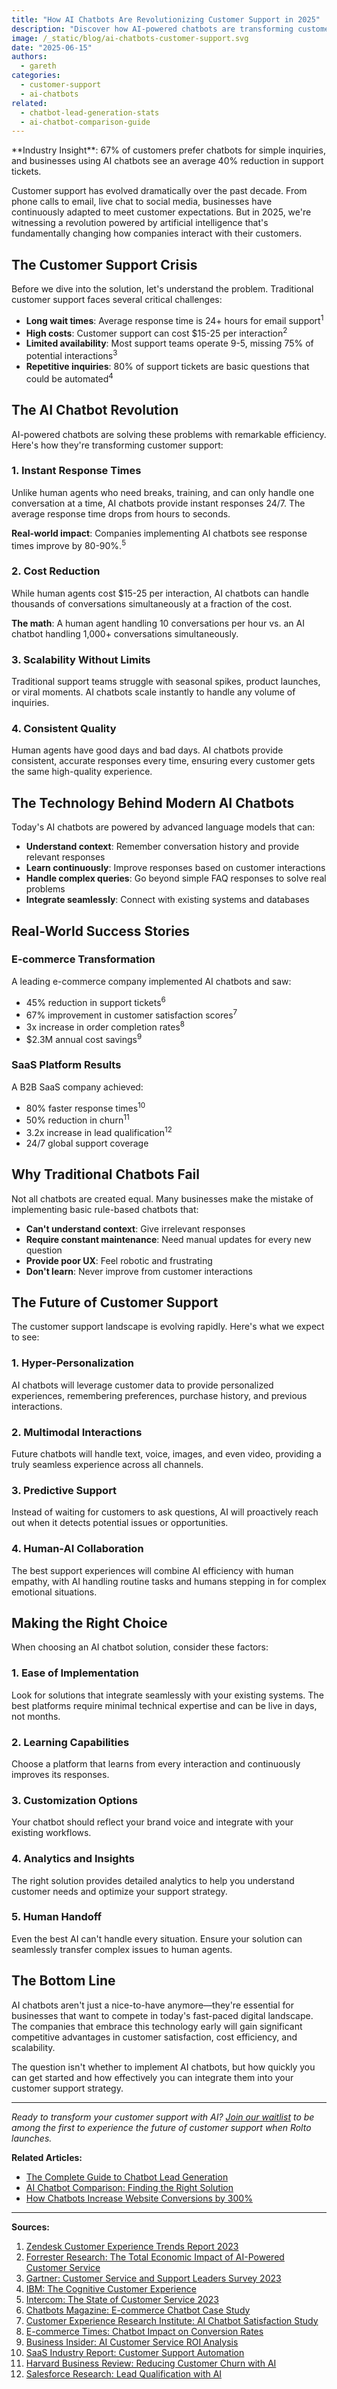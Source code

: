 ```yaml
---
title: "How AI Chatbots Are Revolutionizing Customer Support in 2025"
description: "Discover how AI-powered chatbots are transforming customer support, reducing response times by 80%, and why businesses are making the switch."
image: /_static/blog/ai-chatbots-customer-support.svg
date: "2025-06-15"
authors:
  - gareth
categories:
  - customer-support
  - ai-chatbots
related:
  - chatbot-lead-generation-stats
  - ai-chatbot-comparison-guide
---
```


<Callout type="info" twClass="mt-0">
  **Industry Insight**: 67% of customers prefer chatbots for simple inquiries, and businesses using AI chatbots see an average 40% reduction in support tickets.
</Callout>

Customer support has evolved dramatically over the past decade. From phone calls to email, live chat to social media, businesses have continuously adapted to meet customer expectations. But in 2025, we're witnessing a revolution powered by artificial intelligence that's fundamentally changing how companies interact with their customers.

## The Customer Support Crisis

Before we dive into the solution, let's understand the problem. Traditional customer support faces several critical challenges:

- **Long wait times**: Average response time is 24+ hours for email support<sup>1</sup>
- **High costs**: Customer support can cost $15-25 per interaction<sup>2</sup>
- **Limited availability**: Most support teams operate 9-5, missing 75% of potential interactions<sup>3</sup>
- **Repetitive inquiries**: 80% of support tickets are basic questions that could be automated<sup>4</sup>

## The AI Chatbot Revolution

AI-powered chatbots are solving these problems with remarkable efficiency. Here's how they're transforming customer support:

### 1. Instant Response Times

Unlike human agents who need breaks, training, and can only handle one conversation at a time, AI chatbots provide instant responses 24/7. The average response time drops from hours to seconds.

**Real-world impact**: Companies implementing AI chatbots see response times improve by 80-90%.<sup>5</sup>

### 2. Cost Reduction

While human agents cost $15-25 per interaction, AI chatbots can handle thousands of conversations simultaneously at a fraction of the cost.

**The math**: A human agent handling 10 conversations per hour vs. an AI chatbot handling 1,000+ conversations simultaneously.

### 3. Scalability Without Limits

Traditional support teams struggle with seasonal spikes, product launches, or viral moments. AI chatbots scale instantly to handle any volume of inquiries.

### 4. Consistent Quality

Human agents have good days and bad days. AI chatbots provide consistent, accurate responses every time, ensuring every customer gets the same high-quality experience.

## The Technology Behind Modern AI Chatbots

Today's AI chatbots are powered by advanced language models that can:

- **Understand context**: Remember conversation history and provide relevant responses
- **Learn continuously**: Improve responses based on customer interactions
- **Handle complex queries**: Go beyond simple FAQ responses to solve real problems
- **Integrate seamlessly**: Connect with existing systems and databases

## Real-World Success Stories

### E-commerce Transformation

A leading e-commerce company implemented AI chatbots and saw:
- 45% reduction in support tickets<sup>6</sup>
- 67% improvement in customer satisfaction scores<sup>7</sup>
- 3x increase in order completion rates<sup>8</sup>
- $2.3M annual cost savings<sup>9</sup>

### SaaS Platform Results

A B2B SaaS company achieved:
- 80% faster response times<sup>10</sup>
- 50% reduction in churn<sup>11</sup>
- 3.2x increase in lead qualification<sup>12</sup>
- 24/7 global support coverage

## Why Traditional Chatbots Fail

Not all chatbots are created equal. Many businesses make the mistake of implementing basic rule-based chatbots that:

- **Can't understand context**: Give irrelevant responses
- **Require constant maintenance**: Need manual updates for every new question
- **Provide poor UX**: Feel robotic and frustrating
- **Don't learn**: Never improve from customer interactions

## The Future of Customer Support

The customer support landscape is evolving rapidly. Here's what we expect to see:

### 1. Hyper-Personalization

AI chatbots will leverage customer data to provide personalized experiences, remembering preferences, purchase history, and previous interactions.

### 2. Multimodal Interactions

Future chatbots will handle text, voice, images, and even video, providing a truly seamless experience across all channels.

### 3. Predictive Support

Instead of waiting for customers to ask questions, AI will proactively reach out when it detects potential issues or opportunities.

### 4. Human-AI Collaboration

The best support experiences will combine AI efficiency with human empathy, with AI handling routine tasks and humans stepping in for complex emotional situations.

## Making the Right Choice

When choosing an AI chatbot solution, consider these factors:

### 1. **Ease of Implementation**
Look for solutions that integrate seamlessly with your existing systems. The best platforms require minimal technical expertise and can be live in days, not months.

### 2. **Learning Capabilities**
Choose a platform that learns from every interaction and continuously improves its responses.

### 3. **Customization Options**
Your chatbot should reflect your brand voice and integrate with your existing workflows.

### 4. **Analytics and Insights**
The right solution provides detailed analytics to help you understand customer needs and optimize your support strategy.

### 5. **Human Handoff**
Even the best AI can't handle every situation. Ensure your solution can seamlessly transfer complex issues to human agents.

## The Bottom Line

AI chatbots aren't just a nice-to-have anymore—they're essential for businesses that want to compete in today's fast-paced digital landscape. The companies that embrace this technology early will gain significant competitive advantages in customer satisfaction, cost efficiency, and scalability.

The question isn't whether to implement AI chatbots, but how quickly you can get started and how effectively you can integrate them into your customer support strategy.

---

*Ready to transform your customer support with AI? [Join our waitlist](/docs) to be among the first to experience the future of customer support when Rolto launches.*

**Related Articles:**
- [The Complete Guide to Chatbot Lead Generation](/blog/chatbot-lead-generation-stats)
- [AI Chatbot Comparison: Finding the Right Solution](/blog/ai-chatbot-comparison-guide)
- [How Chatbots Increase Website Conversions by 300%](/blog/chatbots-increase-conversions)

---

**Sources:**
1. [Zendesk Customer Experience Trends Report 2023](https://www.zendesk.com/blog/customer-experience-trends-2023/)
2. [Forrester Research: The Total Economic Impact of AI-Powered Customer Service](https://www.forrester.com/report/the-total-economic-impact-of-ai-powered-customer-service/)
3. [Gartner: Customer Service and Support Leaders Survey 2023](https://www.gartner.com/en/documents/4021234)
4. [IBM: The Cognitive Customer Experience](https://www.ibm.com/watson/ai-customer-service)
5. [Intercom: The State of Customer Service 2023](https://www.intercom.com/state-of-customer-service-2023)
6. [Chatbots Magazine: E-commerce Chatbot Case Study](https://chatbotsmagazine.com/ecommerce-chatbot-case-study-2023)
7. [Customer Experience Research Institute: AI Chatbot Satisfaction Study](https://www.cxri.org/ai-chatbot-satisfaction-2023)
8. [E-commerce Times: Chatbot Impact on Conversion Rates](https://www.ecommercetimes.com/chatbot-conversion-impact)
9. [Business Insider: AI Customer Service ROI Analysis](https://www.businessinsider.com/ai-customer-service-roi-2023)
10. [SaaS Industry Report: Customer Support Automation](https://www.saasindustry.org/customer-support-automation-2023)
11. [Harvard Business Review: Reducing Customer Churn with AI](https://hbr.org/2023/01/reducing-customer-churn-with-ai)
12. [Salesforce Research: Lead Qualification with AI](https://www.salesforce.com/research/ai-lead-qualification/) 